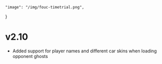     "image": "/img/fouc-timetrial.png",
}

# v2.10

- Added support for player names and different car skins when loading opponent ghosts